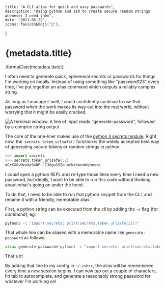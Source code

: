 
    title: "A CLI alias for quick and easy passwords",
    description: "Using python and zsh to create secure random strings whenever I need them",
    date: "2021-06-22",
    icons: faviconEmoji('🔐'),
}

# {metadata.title}

<time dateTime={metadata.date}>{formatDate(metadata.date)}</time>

I often need to generate quick, ephemeral secrets or passwords for things I'm working on locally. Instead of using something like "password123" every time, I've put together an alias command which outputs a reliably complex string.

As long as I manage it well, I could confidently continue to use that password when the work makes its way out into the real world, without worrying that it might be easily cracked.

![A terminal window. A line of input reads "generate-password", followed by a complex string output](/images/a-cli-alias-for-quick-and-easy-passwords/screenshot.png "The snippet in action")

The core of the one-liner makes use of the [python 3 secrets module](https://docs.python.org/3/library/secrets.html#secrets.token_urlsafe). Right now, the` secrets.token_urlsafe()` function is the widely accepted best way of generating secure tokens or random strings in python.

```python
>>> import secrets
>>> secrets.token_urlsafe(32)
eGrKX8vNcuXe94BP--IJ8guSVZcLnrkzhocxWqcocuw
```


I _could_ open a python REPL and re-type those lines every time I need a new password, but ideally, I want to be able to run this code without thinking about what's going on under the hood.

To do that, I need to be able to run that python snippet from the CLI, and rename it with a friendly, memorable alias.

First, a python string can be executed from the cli by adding the `-c` flag (for _command_), eg:

```sh
python3 -c "import secrets; print(secrets.token_urlsafe(32))"
```


That whole line can be aliased with a memorable name like `generate-password` as follows:

```sh
alias generate-password='python3 -c "import secrets; print(secrets.token_urlsafe(32))"'
```


That's it!

By adding that line to my config in `~/.zshrc`, the alias will be remembered every time a new session begins. I can now tap out a couple of characters, hit tab to autocomplete, and generate a reasonably strong password for whatever I'm working on!
